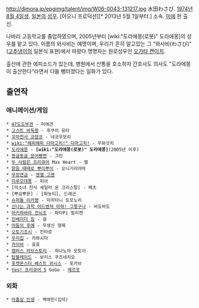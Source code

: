 http://dimora.jp/epgimg/talent/img/W06-0043-131217.jpg
水田わさび. [[1974년]] [[8월 4일]]생. [[일본]]의 [[성우]]. [아오니 프로덕션][* 2013년 5월 1일부터.] 소속. [[미에]] 현 출신.

나바리 고등학교를 졸업하였으며, 2005년부터 [wiki:"도라에몽(로봇)" 도라에몽]의 성우를 맡고 있다. 이름의 와사비는 예명이며, 우리가 흔히 알고있는 그 "와사비(わさび)"([[고추냉이]]의 일본식 표현)에서 따왔다.명명자는 원로성우인 [[오가타 켄이치]].

출산에 관한 에피소드가 있는데, 병원에서 산통을 호소하자 간호사도 의사도 "도라에몽이 출산한다"라면서 다들 뻥터졌다는 일화가 있다.

== 출연작 ==
=== 애니메이션/게임 ===
 * [[47도도부견]] - 미에견
 * [[고스트 바둑왕]] - 후쿠이 유타
 * [[꼬마천사 코텐코]] - 네코우모리
 * [[wiki:"해피해피 다마고치!" 다마고치!]] - 우와삿치
 * [[도라에몽]] - '''[wiki:"도라에몽(로봇)" 도라에몽]'''(2005년 이후)
 * [[동글동글 문어빵맨]] - 그린
 * [[두 사람은 프리큐어]] Max Heart - 벨
 * [[맑음 때때로 뿌이뿌이]] - 오니기리야마
 * [[무장연금]] - [[엔젤 고젠]]
 * [[미루모데퐁]] - 피아 
 * [미소녀 전사 세일러 문 크리스탈] - 페츠
 * [뿌요뿌욘] - [파놋티], 드래곤
 * [[슈퍼돌 리카쨩]] - 미치타니 토모노리
 * [[신나는 과학 어드벤쳐 아하! 그렇구나]] - 바도바도
 * [[아키하바라 전뇌조]] - 파타Pi 빌리켄
 * [[인베이더 짐]] - 걸
 * [[어둠의 후예]] - 우생신 형제
 * [[오토기조시]] - 킨타로
 * [[우리집]] - 카와시마
 * [[카이바]] - 효효
 * [[캠퍼스 러브스토리]] - 하나노야 모토이
 * [[탑블레이드]] - 보리스 쿠즈네치오
 * [[포켓몬스터 베스트 위시스]] - 포카브
 * [[Yes! 프리큐어 5]] GoGo - [[메르포]]

=== 외화 ===
 * [[아홉살 인생]] - 백여민(김석)
